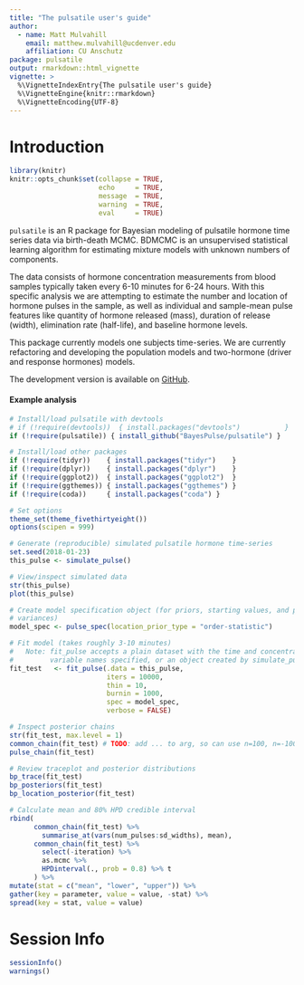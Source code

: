 ```yaml
---
title: "The pulsatile user's guide"
author: 
  - name: Matt Mulvahill 
    email: matthew.mulvahill@ucdenver.edu
    affiliation: CU Anschutz
package: pulsatile
output: rmarkdown::html_vignette
vignette: >
  %\VignetteIndexEntry{The pulsatile user's guide}
  %\VignetteEngine{knitr::rmarkdown}
  %\VignetteEncoding{UTF-8}
---
```




# Introduction



```r
library(knitr)
knitr::opts_chunk$set(collapse = TRUE,
                      echo     = TRUE,
                      message  = TRUE,
                      warning  = TRUE,
                      eval     = TRUE)
```



`pulsatile` is an R package for Bayesian modeling of pulsatile hormone time
series data via birth-death MCMC. BDMCMC is an unsupervised statistical learning
algorithm for estimating mixture models with unknown numbers of components. 

The data consists of hormone concentration measurements from blood samples
typically taken every 6-10 minutes for 6-24 hours.  With this specific analysis
we are attempting to estimate the number and location of hormone pulses in the
sample, as well as individual and sample-mean pulse features like quantity of
hormone released (mass), duration of release (width), elimination rate
(half-life), and baseline hormone levels.

This package currently models one subjects time-series.  We are currently
refactoring and developing the population models and two-hormone (driver and
response hormones) models.

The development version is available on
[GitHub](https://github.com/BayesPulse/pulsatile.git).  


#### Example analysis

```r
# Install/load pulsatile with devtools
# if (!require(devtools))  { install.packages("devtools")           }
if (!require(pulsatile)) { install_github("BayesPulse/pulsatile") }
```

```r
# Install/load other packages
if (!require(tidyr))    { install.packages("tidyr")    }
if (!require(dplyr))    { install.packages("dplyr")    }
if (!require(ggplot2))  { install.packages("ggplot2")  }
if (!require(ggthemes)) { install.packages("ggthemes") }
if (!require(coda))     { install.packages("coda") }

# Set options
theme_set(theme_fivethirtyeight())
options(scipen = 999)
```



```r
# Generate (reproducible) simulated pulsatile hormone time-series
set.seed(2018-01-23)
this_pulse <- simulate_pulse()

# View/inspect simulated data
str(this_pulse)
plot(this_pulse)
```

```r
# Create model specification object (for priors, starting values, and proposal
# variances)
model_spec <- pulse_spec(location_prior_type = "order-statistic")

# Fit model (takes roughly 3-10 minutes) 
#   Note: fit_pulse accepts a plain dataset with the time and concentration
#         variable names specified, or an object created by simulate_pulse()
fit_test   <- fit_pulse(.data = this_pulse, 
                        iters = 10000, 
                        thin = 10,
                        burnin = 1000,
                        spec = model_spec, 
                        verbose = FALSE)
```

```r
# Inspect posterior chains
str(fit_test, max.level = 1)
common_chain(fit_test) # TODO: add ... to arg, so can use n=100, n=-100
pulse_chain(fit_test)
```

```r
# Review traceplot and posterior distributions
bp_trace(fit_test)
bp_posteriors(fit_test)
bp_location_posterior(fit_test)
```

```r
# Calculate mean and 80% HPD credible interval
rbind(
      common_chain(fit_test) %>% 
        summarise_at(vars(num_pulses:sd_widths), mean),
      common_chain(fit_test) %>% 
        select(-iteration) %>% 
        as.mcmc %>% 
        HPDinterval(., prob = 0.8) %>% t
      ) %>%
mutate(stat = c("mean", "lower", "upper")) %>%
gather(key = parameter, value = value, -stat) %>%
spread(key = stat, value = value)


```


# Session Info

```r
sessionInfo()
warnings()
```
